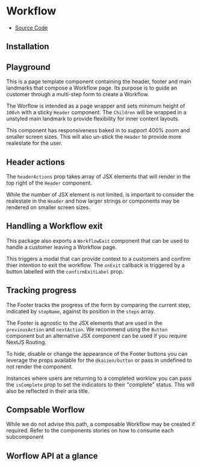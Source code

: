 
<Meta title="Workflow" />

# Workflow

<ul className="!list-none !p-0 flex gap-4 items-center mb-8">
  <li className="!mt-0 !text-paragraph">
    <a
      href="https://github.com/cultureamp/kaizen-design-system/tree/main/packages/components/src/Workflow"
      target="_blank"
      rel="noopener noreferrer nofollow"
    >Source Code</a>
  </li>
</ul>

<KaioNotification />

<div>
  <h2 id="installation">Installation</h2>
  <Source code="yarn add @kaizen/components" language="tsx" />
  <Source code='import { Workflow } from "@kaizen/components"' language="tsx" />
</div>

## Playground

This is a page template component containing the header, footer and main landmarks that compose a Workflow page. Its purpose is to guide an customer through a multi-step form to create a Workflow.

The Worflow is intended as a page wrapper and sets minimum height of `100vh` with a sticky `Header` component. The `Children` will be wrapped in a unstyled main landmark to provide flexibility for inner content layouts.

This component has responsiveness baked in to support 400% zoom and smaller screen sizes. This will also un-stick the `Header` to provide more realestate for the user.

<Canvas layout="fullscreen" of={Workflow.Playground} />

## Header actions

The `headerActions` prop  takes array of JSX elements that will render in the top right of the `Header` component.

While the number of JSX element is not limited, is important to consider the realestate in the `Header` and how larger strings or components may be rendered on smaller screen sizes.

<Canvas layout="fullscreen" of={WorkflowHeader.MultipleActions} />


## Handling a Workflow exit

This package also exports a `WorkflowExit` component that can be  used to handle a customer leaving a Workflow page.

This triggers a modal that can provide context to a customers and confirm thier intention to exit the workflow. The `onExit` callback is triggered by a button labelled with the `confirmExitLabel` prop.

<Canvas layout="fullscreen" of={WorkflowHeader.Playground} />

## Tracking progress

The Footer tracks the progress of the form by comparing the current step, indicated by `stepName`, against its position in the `steps` array.

<Canvas layout="fullscreen" of={WorkflowFooter.FirstStep} />

The Footer is agnostic to the JSX elements that are used in the `previousAction` and `nextAction`. We recommend using the `Button` component but an alternative JSX component can be used if you require NextJS Routing.

To hide, disable or change the appearance of the Footer buttons you can leverage the props available for the `@kaizen/button` or pass in undefined to not render the component.

<Canvas layout="fullscreen" of={WorkflowFooter.LastStep} />

Instances where users are returning to a completed worklow you can pass the `isComplete` prop to set the indicators to their "complete" status. This will also be reflected in their aria title.

<Canvas layout="fullscreen" of={WorkflowFooter.AllStepsComplete} />

## Compsable Worflow

While we do not advise this path, a composable Workflow may be created if required. Refer to the components stories on how to consume each subcomponent

<Canvas layout="fullscreen" of={Workflow.ComposableWorkflow} />

## Worflow API at a glance

<ArgTypes of={Workflow.Playground} />


